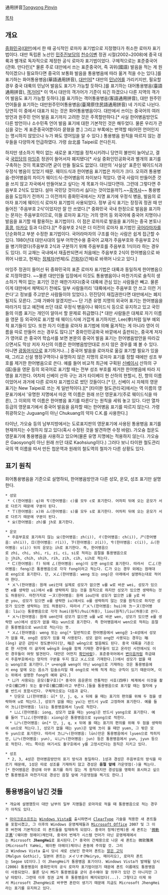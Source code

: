 通用拼音[[https://en.wikipedia.org/wiki/Tongyong_Pinyin|Tongyong Pinyin]]

[[목차]]

== 개요 ==
[[중화민국]]([[대만]])에서 한 때 공식적인 로마자 표기법으로 지정했다가 취소한 로마자 표기법이다. 대만 독립론 노선인 [[민주진보당]]의 [[천수이볜]] 정권 시절(2002~2008)에 중국 대륙과 별개로 독자적으로 제정한 공식 로마자 표기법이었다. 구체적으로는 표준중국어(관화. 만다린)[* 물론 주로 대만에서 쓰는 표준중국어, 즉 궈위(國語) 발음을 적는 게 원칙이겠으나 필요하다면 중국의 보통화 발음을 통용병음에 따라 옮겨 적을 수는 있다.]를 표기하는 화어통용병음(華語通用拼音), [[대만어]][* 대만의 [[민남어]]를 가리키지만, 필요할 경우 중국 대륙의 민남어 발음도 표기가 가능할 듯하다.]를 표기하는 대어통용병음(臺語通用拼音), [[객가어]][* 이 역시 대만의 객가어가 기준이 되긴 하겠으나 다른 지역의 객가어 발음도 표기 가능할 듯하다.]를 표기하는 객어통용병음(客語通用拼音), 대만 원주민 언어들을 표기하는 대만원주민어통용병음(臺灣原住民語通用拼音) 네 가지로 나뉜다. 당연히 이 중에서 대표가 되는 것은 화어통용병음이다. 대만에서 쓰이는 중국어의 여러 방언과 원주민 언어 발음 표기까지 고려한 것은 주목할만하다.[* 사실 한어병음방안도 다른 방언이나 소수민족 언어 발음 표기에 대한 기본적인 것은 해두었다. 물론 우리가 관심을 갖는 게 표준중국어뿐이라 묻혔을 뿐.] 그리고 부록에는 번역할 때(어떤 언어인지는 명시하지 않았으나 누가 봐도 영어임을 알 수 있다.) 통용병음 원칙을 따르지 않는 경우들을 다양하게 언급하였다. 가령 台北를 Taipei로 쓴다든지.

하지만 생소하기 짝이 없는 새로운 표기법을 정착시키려니 당연히 불만이 늘어났고, 결국 [[중국 국민당|국민당]]의 [[마잉주]] 정권이 들어서자 폐지됐다[* 사실 중화인민공화국과 별개의 표기를 구축하는 것이 목표였다면 굳이 만들 필요도 없었다. 대만의 '사실상' 표준인 웨이드식과 우정식 병음이 있었기 때문. 웨이드식과 한어병음 표기법은 차이가 크다. 오히려 통용병음-한어병음의 차이가 웨이드식-한어병음의 차이보다 적았다. 영국 사람이 만들어준 것을 쓰지 않고 자국에서 만들어보고 싶다는 게 목표가 아니었다면야. 그런데 그렇다면 주음부호 2식도 있었다. 설마 국민당 것이라서 싫다는 것이었을까?].~~[[흑역사]]~~ 통용병음을 도입하기 전까지 그 이전까지 중화민국에서는 지명 표기에 우정식 병음, 발음의 로마자 표기에 웨이드식 로마자 표기법이 사용되었다. 정부 공식 표기는 장징궈 정권 때 만들어진 '주음부호 2식'이었지만 잘 안 쓰였다.[* 중화민국 국내 한정으로 발음을 표기하는 문자는 주음부호이므로, 이들 로마자 표기는 거의 영어 등 외국어에 중국어 지명이나 발음을 표기할 때 활용하는 표기법이다. 이 점은 로마자로 발음을 표기하는 중국 본토나 [[홍콩]], [[마카오]] 등과 다르다.][* 주음부호 2식은 더 이전의 로마자 표기법인 [[병음#s-5|국어라마자]]를 단순화하고 부분 수정한 표기법이다. 국어라마자의 구조를 아는 사람은 쉽게 접근할 수 있다. 1980년대 대만사대의 일부 어학연수용 중국어 교재가 주음부호와 주음부호 2식을 병기하였다(주음부호 2식과 구분하기 위해 주음부호를 주음부호 1식이라 하는 경우도 있다). 이 교재는 국내에서 재출판되면서 처음에는 주음부호 2식이 한어병음으로 바뀌어 나왔고, 현재는 [[정체자]](번체)도 [[간화자]](간체)로 바뀌어 나오고 있다.]

마잉주 정권이 들어선 뒤 중화민국의 표준 로마자 표기법은 대륙과 동일하게 한어병음으로 지정하였다. ~~물론 대만인들 입장에서 이것도 통용병음이나 마찬가지로 솔직히 생소하기 짝이 없는 표기인 것은 매한가지다(중국 대륙에 관심 있는 사람들은 빼고. 물론 이게 대만에서 채택되기 전에도 일부 사람들끼리 '대륙에서는 주음부호 안 쓰고 이런 거 쓴다'고 정보를 주고받은 사람들이야 있었다.). 민진당이 재집권한다면 대만에서는 폐지될지도 모른다. 그때 가봐야 알겠지만~~ 단 기존 유명 지명의 외국어 표기는 한어병음을 따라가지 않고 예전에 쓰던 대로 우정식 병음이나 웨이드식 등으로 유지하고 있고 국민들의 이름 표기는 개인이 알아서 할 문제로 취급했다.[* 대만 사람들은 대체로 자기 이름을 영문 등 외국어로 표기할 때 웨이드식에 가깝게 표기하지만, Lee(李)처럼 일부 예외적 표기들이 있다. 또한 자기 이름을 로마자 표기법에 의해 옮겨적는 게 아니라 영어 이름을 따로 만들어 쓰는 경우도 많다.][* 중화인민공화국 바깥에서 출판되는, 중국계 저자가 영어로 쓴 중국어 학습서를 보면 본문의 중국어 발음 표기는 한어병음방안을 따라갔으면서도 막상 저자 자신의 이름은 한어병음방안대로 쓰지 않은 경우를 꽤 볼 수 있다. 아니면 [[광동어]]식으로 표기하거나...] 중국어 발음을 로마자로 옮길 표기할 필요가 있을 때, 그리고 신설 행정구역이나 유명하지 않은 지명의 로마자 표기를 정할 때에만 성조 부호를 제거한 한어병음으로 쓴다. 예를 들어 비교적 최근에 구획된 [[신베이]]시 산하의 구(區)들을 영문 등의 외국어로 표기할 때는 전부 성조 부호를 제거한 한어병음에 따라 지명을 표기한다. 어차피 신베이 산하 구는 과거 타이베이 현 산하의 현할시, 진, 향의 이름이었어서 과거에 다른 로마자 표기법으로 썼던 것들이다.[* 단, 신베이 시 자체의 영문 표기는 New Taipei로 쓰는 게 일반적이다.][* [타이완 철도관리국]에서는 역 이름의 영문표기에서 '유명한 지명에서 따온 역 이름은 원래 쓰던 영문표기(주로 웨이드식을 따른), 그 이외의 역 이름은 한어병음 표기를 따른다'는 원칙을 세워 놓고 있다. 다만 열차 등급의 영문표기에서 중국어 발음을 음차할 때는 한어병음 표기를 따르지 않는다. 가령 쥐광하오는 Juguang이 아닌 Chukuang의 약자 C.K.를 사용한다.]

타이난, 가오슝 등의 남부지방에서는 도로표지판의 영문표기에 사용된 통용병음 표기를 현재까지는 수정하지 않고 있다(혹시 수정된 것을 발견하면 수정 바람). 가오슝 첩운도 영문표기에 통용병음을 사용하고 있으며(물론 유명 지명에는 적용하지 않는다. 가오슝은 Gaosyong이 아닌 원래 쓰던 대로 Kaohsiung이다.) 그러다 보니 타이완 철도관리국의 역 이름을 따서 만든 첩운역과 원래의 철도역의 철자가 다른 상황도 있다. 

== 표기 원칙 ==
화어통용병음을 기준으로 설명하되, 한어병음방안과 다른 성모, 운모, 성조 표기만 설명한다.

 * 성모
  * ㄑ(한어병음: q)와 ㄘ(한어병음: c)를 모두 c로 표기한다. 어차피 뒤에 오는 운모가 서로 다르기 때문에 구분이 된다. 
  * ㄒ(한어병음: x)와 ㄙ(한어병음: s)를 모두 s로 표기한다. 어차피 뒤에 오는 운모가 서로 다르기 때문에 구분이 된다. 
  * ㄓ(한어병음: zh)를 jh로 표기한다.

 * 운모
  * 주음부호로 표기하지 않는 ㄓ(한어병음: zh(i)), ㄔ(한어병음: ch(i)), ㄕ(한어병음: sh(i)), ㄖ(한어병음: r(i)), ㄗ(한어병음: z(i)), ㄘ(한어병음: c(i)), ㄙ(한어병음: s(i)) 뒤의 운모는 ih로 표기한다. 즉, 한어병음으로 zhi, chi, shi, ri, zi, ci, si로 적히는 음절을 통용병음으로는 jhih, chih, shih, rih, zih, cih, sih로 적는다.
  * ㄈ(한어병음: f) 뒤에 ㄥ(한어병음: eng)이 오면 ong으로 표기한다. 따라서  ㄈㄥ(한어병음: feng)은 통용병음으로 각각 fong이라고 적는다. ㄈ가 오는 경우 외에는 원래대로 eng으로 표기한다. 단, ㄨㄥ(한어병음: weng 또는 ong)은 아래에서 설명하는대로 적어야 한다.
  * ㄨㄟ(한어병음: 원래 uei인데 실제로 성모가 없으면 u를 w로 바꾼 wei, 성모가 있으면 e를 생략한 ui)에서 e를 생략하지 않는 것을 원칙으로 하지만 성모가 있으면 생략하는 것도 허용된다. 마찬가지로 ㄧㄡ(한어병음: 원래 iou인데 성모가 없으면 i를 y로 바꾼 you, 성모가 있으면 o를 생략한 iu)에서도 o를 생략하지 않는 것을 원칙으로 하지만 성모가 있으면 생략하는 것도 허용된다. 따라서 ㄏㄨㄟ(한어병음: hui)와 ㄌㄧㄡ(한어병음: liu)는 통용병음으로 각각 huei(원칙)/hui(허용), liou(원칙)/liu(허용)로 쓴다.
  * ㄨㄣ(한어병음: 원래 uen인데 성모가 없으면 u를 w로 바꾼 wen, 성모가 있으면 e를 생략한 un)에서 성모가 없을 때는 wun으로 표기한다. 즉 한어병음에서 wen으로 적히는 음절은 통용병음으로 wun으로 적는다는 뜻.
  * ㄨㄥ(한어병음: weng 또는 ong[* 일반적으로 한어병음에서 weng은 1~4성에서 성모가 없을 때, ong은 성모가 있을 때 사용된다. 성모 없이 ong만 사용되는 경우는 嗡(ōng) 같은 감탄사 정도뿐이다(단, 嗡은 wēng으로 발음해도 된다. 중국 대륙을 기준으로 한 사전에 이 글자에 wēng과 ōng을 함께 기재한 경우들이 있고 온라인 사전에서도 이런 경우들이 여럿 발견된다. 대만은 어떤지 [[확인바람]]). 표준중국어에서 [[변이음]]처럼 취급돼서 주음부호에서는 양자의 구분을 두지 않고 ㄨㄥ으로 기재한다.])에서 성모가 없을 때는 wong으로 표기한다.[* u+eng을 weng이 아닌 wong으로 기재하는 것은 통용병음에서 eng 앞에 오는 음소가 입술소리일 때 ong으로 바꿔 적게 하는 규칙이 있기 때문이며, 이는 위에서 설명한 fong의 예와 같다.]
  * ㄩ가 사용되는 운모(촬구호)[* 중국어 음운론의 전통적인 사호(四呼) 체계에서 이것을 촬구호(撮口呼) 또는 촬구류(撮口類)라고 부른다.]들을 통용병음으로 표기할 때는 철자에 y를 반드시 포함시킨다. 구체적으로는 다음과 같다.
   * 단운모 ㄩ(한어병음: ü[* 단, j, q, x 뒤에 올 때는 표기의 편의를 위해 두 점을 생략하여 u로 적는다.], 성모가 없을 때는 yu)는 반드시 yu로 고정하여 표기한다. 예를 들어 ㄌㄩ(한어병음: lü)는 통용병음에서 lyu로 적힌다.
   * ㄩㄥ(한어병음: iong, 성모가 없을 때는 yong)은 반드시 yong으로 표기한다. 예를 들어 ㄒㄩㄥ(한어병음: xiong)은 통용병음으로 syong으로 적힌다.
   * ㄩㄣ(한어병음: ün[* 단, j, q, x 뒤에 올 때는 표기의 편의를 위해 두 점을 생략하여 un으로 적는다.], 성모가 없을 때는 yun)은 앞에 ㄌ이 올 때만 yuen, 그 밖은 모두 yun으로 표기한다. 따라서 ㄌㄩㄣ(한어병음: lün)만은 통용병음에서 lyuen으로 적히지만, ㄩㄣ(한어병음: yun), ㄐㄩㄣ(한어병음: jun) 등은 통용병음에서 yun, jyun 등으로 적힌다. 어느 쪽이든 여기서도 촬구호에서 y를 고정시킨다는 원칙은 지키고 있다.

 * 성조
  * 2, 3, 4성은 한어병음방안의 표기 방식과 동일하다. 1성과 경성은 주음부호의 방식을 따르기 때문에, 1성은 따로 성조를 기재하지 않고 경성은 '''음절 앞에''' 가운뎃점(·)을 찍는다.[* 한어병음은 경성에 아무 표기를 하지 않는 게 원칙이지만 경성임을 명확히 표시하고 싶으면 통용병음과 마찬가지로 경성인 음절 앞에 가운뎃점을 찍기도 한다.]

== 통용병음이 남긴 것들 ==
 * 개요에 설명했듯이 대만 남부의 일부 지명들은 로마자로 적을 때 통용병음으로 적는 경우가 아직도 있다.

 * [[마이크로소프트]]는 [[Windows Vista]]를 출시하면서 [[클리어타입|ClearType]] 기술을 적용한 새 폰트들을 포함시켰고, 그 이후의 Windows 운영체제들과 [[Microsoft Office]] 2007 및 그 이후 버전에 기본적으로 이 폰트들을 탑재하게 되었다. 중국어 정체(번체)용 새 폰트는 '[[마이크로소프트|微軟]]正[[고딕#s-3|黑]]'(웨이롼 정헤이)체인데, 중국어 번체가 시스템 언어가 아닌 운영체제에서는 Microsoft '''JhengHei'''로 표시된다.[* 중국어 간체용으로 나온 새 폰트는 微软雅黑(Microsoft YaHei, 웨이롼 야헤이)체이니 혼동에 주의할 것. 그리고 Windows Vista 출시 당시 새로 선보인 한국어 폰트는 [[맑은 고딕]](Malgun Gothic), 일본어 폰트는 メイリオ(Meiryo, 메이리오), 로마자 폰트는 Segoe UI이다.] 이 JhengHei가 통용병음 표기이다. Windows Vista가 발매될 당시(2006) 통용병음이 중화민국의 공식 로마자 표기법이었기 때문에 폰트 이름에도 통용병음이 사용되었다. 물론 당시 MS가 통용병음을 굳이 준수해야 할 의무가 있던 건 아니지만 그냥 따랐다. 그런데 이후 정권 교체 후 통용병음이 폐지되었다(...). 그렇다고 이제 와서 Microsoft ZhengHei로 바꾸면 혼란이 생기기 때문에 지금도 Microsoft JhengHei라는 표기를 유지하고 있다.

